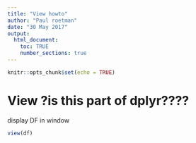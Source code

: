 ```yaml
---
title: "View howto"
author: "Paul roetman"
date: "30 May 2017"
output: 
  html_document:
    toc: TRUE
    number_sections: true
---
```


```r
knitr::opts_chunk$set(echo = TRUE)
```

# View  ?is this part of dplyr????

display DF in window

```r
view(df)  
```
